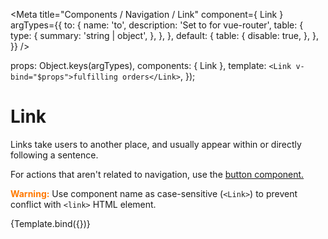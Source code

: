 

<Meta
  title="Components / Navigation / Link"
  component={ Link }
  argTypes={{
    to: {
      name: 'to',
      description: 'Set to for vue-router',
      table: {
        type: {
          summary: 'string | object',
        },
      },
    },
    default: {
      table: {
        disable: true,
      },
    },
  }}
/>

  props: Object.keys(argTypes),
  components: { Link },
  template: `<Link v-bind="$props">fulfilling orders</Link>`,
});

# Link

Links take users to another place, and usually appear within or directly following a sentence.

For actions that aren't related to navigation, use the [button component.](/docs/components-actions-button--button)

<font color="#FF7900"><strong>Warning:</strong></font> Use component name as case-sensitive (<code>&lt;Link&gt;</code>) to prevent conflict with <code>&lt;link&gt;</code> HTML element.


<Canvas>
  <Story name="Link">
    {Template.bind({})}
  </Story>
</Canvas>

<ArgsTable story="Link" />

